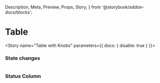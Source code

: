   Description,
  Meta,
  Preview,
  Props,
  Story,
} from '@storybook/addon-docs/blocks';


<Meta component={Table} title="Components/Atoms/Table" />

# Table
<Description of={Table} />
<Props of={Table} />

<Story name="Table with Knobs" parameters={{ docs: { disable: true } }}>
  <Table 
  handleChange={action('onClick event triggered')}
  headers={array('headers', [])}
  label={text('label', 'This is the label')}
  name={text('name', 'name')}
  rows={array('rows', [])}
  status={boolean('status', false)}
  />
</Story>

### State changes
<Preview>
  <Story name="Table Row State Changes">
    <Table 
    label="This is a label"
    name="name"
    headings={[
    'First Name',
    'Last Name',
    'Company',
    'Job Title',
    'Age',
  ]}
    rows={[
    {
      data: ['Jenny', 'Schutzman', 'Tallo', 'Software Engineer', '36'],
      status: '',
    },
    {
      data: ['David', 'Morrow', 'Gildan', 'Supply Chain Manager', '43'],
      status: '',
    },
    {
      data: [
        'Gina',
        'Nicholas',
        'Proctor and Gamble',
        'Evaluation Data Manager',
        '34',
      ],
      status: '',
    },
  ]}
    />
  </Story>
</Preview>

### Status Column 
<Preview>
  <Story name="Status Column">
    <Table
      label="This is a label"
      name="name"
      status 
      headings={[
    'First Name',
    'Last Name',
    'Company',
    'Job Title',
    'Age',
  ]}
    rows={[
    {
      data: ['Jenny', 'Schutzman', 'Tallo', 'Software Engineer', '36'],
      status: 'complete',
    },
    {
      data: ['David', 'Morrow', 'Gildan', 'Supply Chain Manager', '43'],
      status: 'in progress',
    },
    {
      data: [
        'Gina',
        'Nicholas',
        'Proctor and Gamble',
        'Evaluation Data Manager',
        '34',
      ],
      status: 'submitted',
    },
  ]}
    />
    </Story>
  </Preview>
